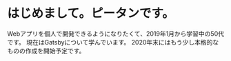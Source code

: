 # はじめまして。ピータンです。

Webアプリを個人で開発できるようになりたくて、2019年1月から学習中の50代です。
現在はGatsbyについて学んでいます。
2020年末にはもう少し本格的なものの作成を開始予定です。
